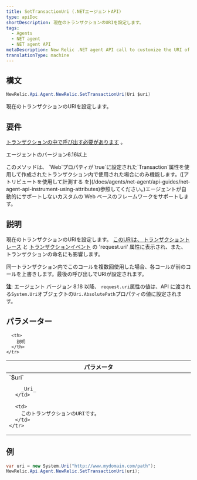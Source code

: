 ```yaml
---
title: SetTransactionUri (.NETエージェントAPI)
type: apiDoc
shortDescription: 現在のトランザクションのURIを設定します。
tags:
  - Agents
  - NET agent
  - NET agent API
metaDescription: New Relic .NET agent API call to customize the URI of a transaction (use with attribute-based custom instrumentation).
translationType: machine
---
```


## 構文

```cs
NewRelic.Api.Agent.NewRelic.SetTransactionUri(Uri $uri)
```

現在のトランザクションのURIを設定します。

## 要件

[トランザクションの中で呼び出す必要があります](/docs/accounts-partnerships/education/getting-started-new-relic/glossary#transaction) 。

エージェントのバージョン6.16以上

<Callout variant="important">
  このメソッドは、 `Web`プロパティが`true`に設定された`Transaction`属性を使用して作成されたトランザクション内で使用された場合にのみ機能します。([アトリビュートを使用して計測する を](/docs/agents/net-agent/api-guides/net-agent-api-instrument-using-attributes)参照してください。)エージェントが自動的にサポートしないカスタムの Web ベースのフレームワークをサポートします。
</Callout>

## 説明

現在のトランザクションのURIを設定します。 [このURIは、 ](/docs/agents/net-agent/attributes/net-agent-attributes)[トランザクショントレース](/docs/apm/transactions/transaction-traces/transaction-traces) と [トランザクションイベント](/docs/using-new-relic/metrics/analyze-your-metrics/data-collection-metric-timeslice-event-data) の 'request.uri' 属性に表示され、また、トランザクションの命名にも影響します。

同一トランザクション内でこのコールを複数回使用した場合、各コールが前のコールを上書きします。最後の呼び出しでURIが設定されます。

**注**: エージェント バージョン 8.18 以降、 `request.uri`属性の値は、API に渡される`System.Uri`オブジェクトの`Uri.AbsolutePath`プロパティの値に設定されます。

## パラメーター

<table>
  <thead>
    <tr>
      <th width="25%">
        パラメータ
      </th>

      <th>
        説明
      </th>
    </tr>
  </thead>

  <tbody>
    <tr>
      <td>
        `$uri`

        _Uri_
      </td>

      <td>
        このトランザクションのURIです。
      </td>
    </tr>
  </tbody>
</table>

## 例

```cs
var uri = new System.Uri("http://www.mydomain.com/path");
NewRelic.Api.Agent.NewRelic.SetTransactionUri(uri);
```